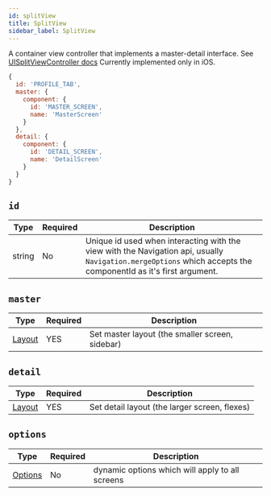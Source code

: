 ```yaml
---
id: splitView
title: SplitView
sidebar_label: SplitView
---
```


A container view controller that implements a master-detail interface. See [UISplitViewController docs](https://developer.apple.com/documentation/uikit/uisplitviewcontroller)
Currently implemented only in iOS.

```js
{
  id: 'PROFILE_TAB',
  master: {
    component: {
      id: 'MASTER_SCREEN',
      name: 'MasterScreen'
    }
  },
  detail: {
    component: {
      id: 'DETAIL_SCREEN',
      name: 'DetailScreen'
    }
  }
}
```

## `id`

| Type   | Required | Description                                                                                                                                                    |
| ------ | -------- | -------------------------------------------------------------------------------------------------------------------------------------------------------------- |
| string | No       | Unique id used when interacting with the view with the Navigation api, usually `Navigation.mergeOptions` which accepts the componentId as it's first argument. |

## `master`

| Type               | Required | Description                                     |
| ------------------ | -------- | ----------------------------------------------- |
| [Layout](layout) | YES      | Set master layout (the smaller screen, sidebar) |

## `detail`

| Type               | Required | Description                                   |
| ------------------ | -------- | --------------------------------------------- |
| [Layout](layout) | YES      | Set detail layout (the larger screen, flexes) |

## `options`

| Type                    | Required | Description                                     |
| ----------------------- | -------- | ----------------------------------------------- |
| [Options](options-root) | No       | dynamic options which will apply to all screens |
